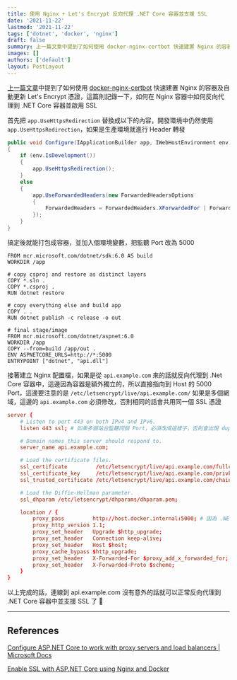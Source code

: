 ```yaml
---
title: 使用 Nginx + Let's Encrypt 反向代理 .NET Core 容器並支援 SSL
date: '2021-11-22'
lastmod: '2021-11-22'
tags: ['dotnet', 'docker', 'nginx']
draft: false
summary: 上一篇文章中提到了如何使用 docker-nginx-certbot 快速建置 Nginx 的容器及自動更新 Let's Encrypt 憑證，這篇則記錄一下，如何在 Nginx 容器中如何反向代理到 .NET Core 容器並啟用 SSL
images: []
authors: ['default']
layout: PostLayout
---
```


[上一篇文章](https://www.rickjiang.dev/blog/nginx-and-lets-encrypt-with-docker)中提到了如何使用 [docker-nginx-certbot](https://github.com/JonasAlfredsson/docker-nginx-certbot) 快速建置 Nginx 的容器及自動更新 Let's Encrypt 憑證，這篇則記錄一下，如何在 Nginx 容器中如何反向代理到 .NET Core 容器並啟用 SSL

首先把 `app.UseHttpsRedirection` 替換成以下的內容，開發環境中仍然使用 `app.UseHttpsRedirection`，如果是生產環境就進行 Header 轉發

```csharp:Startup.cs
public void Configure(IApplicationBuilder app, IWebHostEnvironment env)
{
    if (env.IsDevelopment())
    {
        app.UseHttpsRedirection();
    }
    else
    {
        app.UseForwardedHeaders(new ForwardedHeadersOptions
        {
            ForwardedHeaders = ForwardedHeaders.XForwardedFor | ForwardedHeaders.XForwardedProto
        });
    }
}
```

搞定後就能打包成容器，並加入個環境變數，把監聽 Port 改為 5000

```dockerfile:Dockerfile
FROM mcr.microsoft.com/dotnet/sdk:6.0 AS build
WORKDIR /app

# copy csproj and restore as distinct layers
COPY *.sln .
COPY *.csproj .
RUN dotnet restore

# copy everything else and build app
COPY . .
RUN dotnet publish -c release -o out

# final stage/image
FROM mcr.microsoft.com/dotnet/aspnet:6.0
WORKDIR /app
COPY --from=build /app/out .
ENV ASPNETCORE_URLS=http://*:5000
ENTRYPOINT ["dotnet", "api.dll"]
```

接著建立 Nginx 配置檔，如果是從 `api.example.com` 來的話就反向代理到 .Net Core 容器中，這邊因為容器是額外獨立的，所以直接指向到 Host 的 5000 Port，這邊要注意的是 `/etc/letsencrypt/live/api.example.com/` 如果是多個網域，這邊的 `api.example.com` 必須修改，否則相同的話會共用同一個 SSL 憑證

```conf:user_conf.d/api.example.com.conf
server {
    # Listen to port 443 on both IPv4 and IPv6.
    listen 443 ssl; # 如果多個站台監聽同個 Port，必須改成這樣子，否則會出現 duplicate error

    # Domain names this server should respond to.
    server_name api.example.com;

    # Load the certificate files.
    ssl_certificate         /etc/letsencrypt/live/api.example.com/fullchain.pem;
    ssl_certificate_key     /etc/letsencrypt/live/api.example.com/privkey.pem;
    ssl_trusted_certificate /etc/letsencrypt/live/api.example.com/chain.pem;

    # Load the Diffie-Hellman parameter.
    ssl_dhparam /etc/letsencrypt/dhparams/dhparam.pem;

    location / {
        proxy_pass         http://host.docker.internal:5000; # 因為 .NET Core 的容器是獨立的，所以指向到 Host 的 5000 Port，由 Docker 再轉進去容器中
        proxy_http_version 1.1;
        proxy_set_header   Upgrade $http_upgrade;
        proxy_set_header   Connection keep-alive;
        proxy_set_header   Host $host;
        proxy_cache_bypass $http_upgrade;
        proxy_set_header   X-Forwarded-For $proxy_add_x_forwarded_for;
        proxy_set_header   X-Forwarded-Proto $scheme;
    }
}
```

以上完成的話，連線到 api.example.com 沒有意外的話就可以正常反向代理到 .NET Core 容器中並支援 SSL 了 🤘

---

## References

[Configure ASP.NET Core to work with proxy servers and load balancers | Microsoft Docs](https://docs.microsoft.com/en-us/aspnet/core/host-and-deploy/proxy-load-balancer?view=aspnetcore-6.0#other-proxy-server-and-load-balancer-scenarios)

[Enable SSL with ASP.NET Core using Nginx and Docker](https://blog.tonysneed.com/2019/10/13/enable-ssl-with-asp-net-core-using-nginx-and-docker/)
